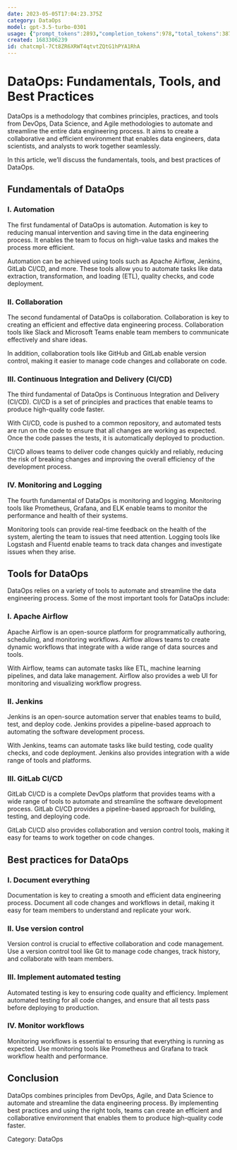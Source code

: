 ```yaml
---
date: 2023-05-05T17:04:23.375Z
category: DataOps
model: gpt-3.5-turbo-0301
usage: {"prompt_tokens":2893,"completion_tokens":978,"total_tokens":3871}
created: 1683306239
id: chatcmpl-7Ct8ZR6XRWT4qtvtZQtG1hPYA1RhA
---
```


# DataOps: Fundamentals, Tools, and Best Practices

DataOps is a methodology that combines principles, practices, and tools from DevOps, Data Science, and Agile methodologies to automate and streamline the entire data engineering process. It aims to create a collaborative and efficient environment that enables data engineers, data scientists, and analysts to work together seamlessly. 

In this article, we’ll discuss the fundamentals, tools, and best practices of DataOps. 

## Fundamentals of DataOps

### I. Automation

The first fundamental of DataOps is automation. Automation is key to reducing manual intervention and saving time in the data engineering process. It enables the team to focus on high-value tasks and makes the process more efficient. 

Automation can be achieved using tools such as Apache Airflow, Jenkins, GitLab CI/CD, and more. These tools allow you to automate tasks like data extraction, transformation, and loading (ETL), quality checks, and code deployment. 

### II. Collaboration

The second fundamental of DataOps is collaboration. Collaboration is key to creating an efficient and effective data engineering process. Collaboration tools like Slack and Microsoft Teams enable team members to communicate effectively and share ideas. 

In addition, collaboration tools like GitHub and GitLab enable version control, making it easier to manage code changes and collaborate on code. 

### III. Continuous Integration and Delivery (CI/CD)

The third fundamental of DataOps is Continuous Integration and Delivery (CI/CD). CI/CD is a set of principles and practices that enable teams to produce high-quality code faster. 

With CI/CD, code is pushed to a common repository, and automated tests are run on the code to ensure that all changes are working as expected. Once the code passes the tests, it is automatically deployed to production. 

CI/CD allows teams to deliver code changes quickly and reliably, reducing the risk of breaking changes and improving the overall efficiency of the development process. 

### IV. Monitoring and Logging

The fourth fundamental of DataOps is monitoring and logging. Monitoring tools like Prometheus, Grafana, and ELK enable teams to monitor the performance and health of their systems. 

Monitoring tools can provide real-time feedback on the health of the system, alerting the team to issues that need attention. Logging tools like Logstash and Fluentd enable teams to track data changes and investigate issues when they arise. 

## Tools for DataOps

DataOps relies on a variety of tools to automate and streamline the data engineering process. Some of the most important tools for DataOps include:

### I. Apache Airflow

Apache Airflow is an open-source platform for programmatically authoring, scheduling, and monitoring workflows. Airflow allows teams to create dynamic workflows that integrate with a wide range of data sources and tools. 

With Airflow, teams can automate tasks like ETL, machine learning pipelines, and data lake management. Airflow also provides a web UI for monitoring and visualizing workflow progress. 

### II. Jenkins

Jenkins is an open-source automation server that enables teams to build, test, and deploy code. Jenkins provides a pipeline-based approach to automating the software development process. 

With Jenkins, teams can automate tasks like build testing, code quality checks, and code deployment. Jenkins also provides integration with a wide range of tools and platforms. 

### III. GitLab CI/CD

GitLab CI/CD is a complete DevOps platform that provides teams with a wide range of tools to automate and streamline the software development process. GitLab CI/CD provides a pipeline-based approach for building, testing, and deploying code. 

GitLab CI/CD also provides collaboration and version control tools, making it easy for teams to work together on code changes. 

## Best practices for DataOps

### I. Document everything

Documentation is key to creating a smooth and efficient data engineering process. Document all code changes and workflows in detail, making it easy for team members to understand and replicate your work. 

### II. Use version control

Version control is crucial to effective collaboration and code management. Use a version control tool like Git to manage code changes, track history, and collaborate with team members. 

### III. Implement automated testing

Automated testing is key to ensuring code quality and efficiency. Implement automated testing for all code changes, and ensure that all tests pass before deploying to production. 

### IV. Monitor workflows

Monitoring workflows is essential to ensuring that everything is running as expected. Use monitoring tools like Prometheus and Grafana to track workflow health and performance. 

## Conclusion

DataOps combines principles from DevOps, Agile, and Data Science to automate and streamline the data engineering process. By implementing best practices and using the right tools, teams can create an efficient and collaborative environment that enables them to produce high-quality code faster. 

Category: DataOps